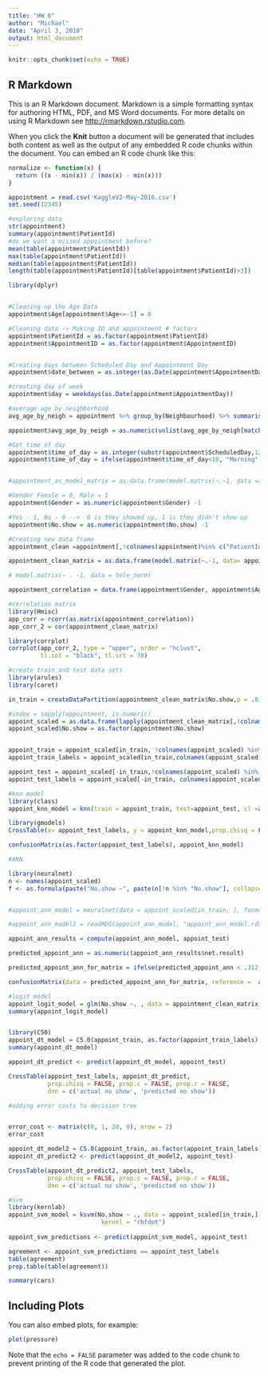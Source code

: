 ---
title: "HW 6"
author: "Michael"
date: "April 3, 2018"
output: html_document
---

```{r setup, include=FALSE}
knitr::opts_chunk$set(echo = TRUE)
```

## R Markdown

This is an R Markdown document. Markdown is a simple formatting syntax for authoring HTML, PDF, and MS Word documents. For more details on using R Markdown see <http://rmarkdown.rstudio.com>.

When you click the **Knit** button a document will be generated that includes both content as well as the output of any embedded R code chunks within the document. You can embed an R code chunk like this:

```{r}
normalize <- function(x) {
  return ((x - min(x)) / (max(x) - min(x)))
}

appointment = read.csv('KaggleV2-May-2016.csv')
set.seed(12345)

```

```{r}
#exploring data
str(appointment)
summary(appointment$PatientId)
#do we want a missed appointment before?
mean(table(appointment$PatientId))
max(table(appointment$PatientId))
median(table(appointment$PatientId))
length(table(appointment$PatientId)[table(appointment$PatientId)>3])
```

```{r}
library(dplyr)


#Cleaning up the Age Data
appointment$Age[appointment$Age<=-1] = 0

#Cleaning data -> Making ID and appointment # factors
appointment$PatientId = as.factor(appointment$PatientId)
appointment$AppointmentID = as.factor(appointment$AppointmentID)


#Creating days between Scheduled Day and Appointment Day
appointment$date_between = as.integer(as.Date(appointment$AppointmentDay) - as.Date(appointment$ScheduledDay))

#creating day of week
appointment$day = weekdays(as.Date(appointment$AppointmentDay))

#average age by neighborhood
avg_age_by_neigh = appointment %>% group_by(Neighbourhood) %>% summarise(avg_age = mean(Age))

appointment$avg_age_by_neigh = as.numeric(unlist(avg_age_by_neigh[match(appointment$Neighbourhood, avg_age_by_neigh$Neighbourhood), 2]))

#Get time of day
appointment$time_of_day = as.integer(substr(appointment$ScheduledDay,12, 13))
appointment$time_of_day = ifelse(appointment$time_of_day<10, "Morning", ifelse(appointment$time_of_day < 15, "Afternoon", "Night"))


#appointment_as_model_matrix = as.data.frame(model.matrix(~.-1, data =appointment %>% select(-PatientId, -AppointmentID, - ScheduledDay, - AppointmentDay)))

#Gender Female = 0, Male = 1
appointment$Gender = as.numeric(appointment$Gender) -1

#Yes - 1, No - 0 -->  0 is they showed up, 1 is they didn't show up
appointment$No.show = as.numeric(appointment$No.show) -1
```

```{r}
#Creating new data frame
appointment_clean =appointment[,!colnames(appointment)%in% c("PatientId", "AppointmentID", "ScheduledDay", "AppointmentDay", "Neighbourhood")]

appointment_clean_matrix = as.data.frame(model.matrix(~.-1, data= appointment_clean))

# model.matrix(~ . -1, data = tele_norm)
```


```{r}
appointment_correlation = data.frame(appointment$Gender, appointment$Age, appointment$Scholarship, appointment$Hipertension, appointment$Diabetes, appointment$Alcoholism, appointment$Handcap, appointment$SMS_received, appointment$No.show)

#correlation matrix
library(Hmisc)
app_corr = rcorr(as.matrix(appointment_correlation))
app_corr_2 = cor(appointment_clean_matrix)

library(corrplot)
corrplot(app_corr_2, type = "upper", order = "hclust", 
         tl.col = "black", tl.srt = 70)

```


```{r}
#create train and test data sets
library(arules)
library(caret)

in_train = createDataPartition(appointment_clean_matrix$No.show,p = .8, list=FALSE)

#index = sapply(appointment, is.numeric)
appoint_scaled = as.data.frame(lapply(appointment_clean_matrix[,!colnames(appointment_clean_matrix) %in% c("No.show")], scale))
appoint_scaled$No.show = as.factor(appointment$No.show)


appoint_train = appoint_scaled[in_train, !colnames(appoint_scaled) %in% c("No.show")]
appoint_train_labels = appoint_scaled[in_train,colnames(appoint_scaled) %in% c("No.show")]

appoint_test = appoint_scaled[-in_train,!colnames(appoint_scaled) %in% c("No.show")]
appoint_test_labels = appoint_scaled[-in_train, colnames(appoint_scaled) %in% c("No.show")]
```



```{r}
#knn model 
library(class)
appoint_knn_model = knn(train = appoint_train, test=appoint_test, cl =appoint_train_labels, k = 5)

library(gmodels)
CrossTable(x= appoint_test_labels, y = appoint_knn_model,prop.chisq = FALSE)

confusionMatrix(as.factor(appoint_test_labels), appoint_knn_model)

```

```{r}
#ANN

library(neuralnet)
n <- names(appoint_scaled)
f <- as.formula(paste("No.show ~", paste(n[!n %in% "No.show"], collapse = " + ")))


#appoint_ann_model = neuralnet(data = appoint_scaled[in_train, ], formula =  f , hidden =     1, stepmax = 10^6)

#appoint_ann_model2 = readRDS(appoint_ann_model, "appoint_ann_model.rds")

appoint_ann_results = compute(appoint_ann_model, appoint_test)

predicted_appoint_ann = as.numeric(appoint_ann_results$net.result)

predicted_appoint_ann_for_matrix = ifelse(predicted_appoint_ann < .312, 0, 1)

confusionMatrix(data = predicted_appoint_ann_for_matrix, reference =  appoint_test_labels)
```
```{r}
#logit model
appoint_logit_model = glm(No.show ~. , data = appointment_clean_matrix[in_train,], family= "binomial" )
summary(appoint_logit_model)



```

```{r}
library(C50)
appoint_dt_model = C5.0(appoint_train, as.factor(appoint_train_labels), trials = 10)
summary(appoint_dt_model)

appoint_dt_predict <- predict(appoint_dt_model, appoint_test)

CrossTable(appoint_test_labels, appoint_dt_predict,
           prop.chisq = FALSE, prop.c = FALSE, prop.r = FALSE,
           dnn = c('actual no show', 'predicted no show'))

```

```{r}
#adding error costs to decision tree


error_cost <- matrix(c(0, 1, 20, 0), nrow = 2)
error_cost

appoint_dt_model2 = C5.0(appoint_train, as.factor(appoint_train_labels), trials = 10, costs = error_cost )
appoint_dt_predict2 <- predict(appoint_dt_model2, appoint_test)

CrossTable(appoint_dt_predict2, appoint_test_labels,
           prop.chisq = FALSE, prop.c = FALSE, prop.r = FALSE,
           dnn = c('actual no show', 'predicted no show'))


```

```{r}
#svm
library(kernlab)
appoint_svm_model = ksvm(No.show ~ ., data = appoint_scaled[in_train,],
                          kernel = "rbfdot")
  
appoint_svm_predictions <- predict(appoint_svm_model, appoint_test)

agreement <- appoint_svm_predictions == appoint_test_labels
table(agreement)
prop.table(table(agreement))


```




```{r cars}
summary(cars)
```

## Including Plots

You can also embed plots, for example:

```{r pressure, echo=FALSE}
plot(pressure)
```

Note that the `echo = FALSE` parameter was added to the code chunk to prevent printing of the R code that generated the plot.
